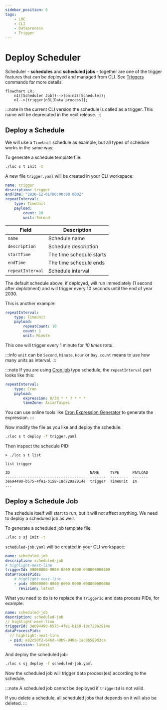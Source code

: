 ```yaml
---
sidebar_position: 6
tags:
    - LOC
    - CLI
    - Dataprocess
    - Trigger
---
```


# Deploy Scheduler

Scheduler - **schedules** and **scheduled jobs** - together are one of the trigger features that can be deployed and managed from CLI. See [Triggers](/legacy/0.6/cli-handbook/cli-commands/triggers) commands for more details.

```mermaid
flowchart LR;
    n1([Scheduler Job])-->|on|n2([Schedule]);
    n1-->|trigger|n3[[Data process]];
```

:::note
In the current CLI version the schedule is called as a trigger. This name will be deprecated in the next release.
:::

## Deploy a Schedule

We will use a `TimeUnit` schedule as example, but all types of schedule works in the same way.

To generate a schedule template file:

```bash
./loc s t init -t
```

A new file `trigger.yaml` will be created in your CLI workspace:

```yaml title="trigger.yaml" showLineNumbers
name: trigger
description: trigger
endTime: "2030-12-01T00:00:00.000Z"
repeatInterval:
    type: TimeUnit
    payload:
        count: 10
        unit: Second
```

| Field            | Description              |
| ---------------- | ------------------------ |
| `name`           | Schedule name            |
| `description`    | Schedule description     |
| `startTime`      | The time schedule starts |
| `endTime`        | The time schedule ends   |
| `repeatInterval` | Schedule interval        |

The default schedule above, if deployed, will run immediately (1 second after deplotment) and will trigger every 10 seconds until the end of year 2030.

This is another example:

```yaml showLineNumbers
repeatInterval:
    type: TimeUnit
    payload:
        repeatCount: 10
        count: 1
        unit: Minute
```

This one will trigger every 1 minute for _10 times total_.

:::info
`unit` can be `Second`, `Minute`, `Hour` or `Day`. `count` means to use how many units as interval.
:::

:::note
If you are using [Cron job](https://en.wikipedia.org/wiki/Cron) type schedule, the `repeatInterval` part looks like this:

```yaml showLineNumbers
repeatInterval:
    type: Cron
    payload:
        expression: 0/30 * * ? * * *
        timeZone: Asia/Taipei
```

You can use online tools like [Cron Expression Generator](https://www.freeformatter.com/cron-expression-generator-quartz.html) to generate the expression.
:::

Now modify the file as you like and deploy the schedule:

```bash
./loc s t deploy -f trigger.yaml
```

Then inspect the schedule PID:

```
> ./loc s t list

list trigger

ID                                    NAME     TYPE      PAYLOAD
------------------------------------  -------  --------  -------
3e694490-b575-4fe1-b158-18c729a2914e  trigger  TimeUnit  1m
...
```

## Deploy a Schedule Job

The schedule itself will start to run, but it will not affect anything. We need to deploy a scheduled job as well.

To generate a scheduled job template file:

```bash
./loc s sj init -t
```

`scheduled-job.yaml` will be created in your CLI workspace:

```yaml title="scheduled-job.yaml" showLineNumbers
name: scheduled-job
description: scheduled-job
# highlight-next-line
triggerId: 00000000-0000-0000-0000-000000000000
dataProcessPids:
    # highlight-next-line
    - pid: 00000000-0000-0000-0000-000000000000
      revision: latest
```

What you need to do is to replace the `triggerId` and data process PIDs, for example:

```yaml showLineNumbers
name: scheduled-job
description: scheduled-job
// highlight-next-line
triggerId: 3e694490-b575-4fe1-b158-18c729a2914e
dataProcessPids:
  // highlight-next-line
  - pid: e82c50f2-646d-49b9-940a-1ac86589d3ca
    revision: latest
```

And deploy the scheduled job:

```bash
./loc s sj deploy -f scheduled-job.yaml
```

Now the scheduled job will trigger data process(es) according to the schedule.

:::note
A scheduled job cannot be deployed if `triggerId` is not valid.

If you delete a schedule, all scheduled jobs that depends on it will also be deleted.
:::
